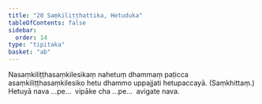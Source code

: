 ```yaml
---
title: "20 Saṃkiliṭṭhattika, Hetuduka"
tableOfContents: false
sidebar:
  order: 14
type: "tipitaka"
basket: "ab"
---
```



<DynamicBreadcrumb />

<Division number="40">

<Paragraph number="99">
Nasaṃkiliṭṭhasaṃkilesikaṃ nahetuṃ dhammaṃ paṭicca asaṃkiliṭṭhasaṃkilesiko hetu dhammo uppajjati hetupaccayā. (Saṃkhittaṃ.)
</Paragraph>

<Paragraph number="100">
Hetuyā nava …pe…  vipāke cha …pe…  avigate nava.
</Paragraph>
</Division>